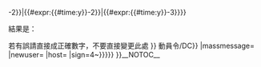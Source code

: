 <noinclude>
{{ombox
|text=本模板現以時間換算進行動員令次數
;計算方法為：
<pre>{{#ifexist:Wikipedia:DC{{#expr:{{#time:y}}-2}}|{{#expr:{{#time:y}}-2}}|{{#expr:{{#time:y}}-3}}}}
</pre>
;結果是：
:<code>{{DC}}</code>
若有誤請直接{{fullurl2|Template:DC|action=edit|點此更改}}成正確數字，不要直接變更此處
}}
</noinclude>{{{{{|safesubst:}}}動員令/{{{{{|safesubst:}}}DC}}
|massmessage={{{massmessage|}}}
|newuser={{{newuser|}}}
|host={{{host|}}}
|sign={{{sign|{{{{{|safesubst:}}}4~}}}}}
}}<noinclude>__NOTOC__
{{Documentation|Template:動員令/{{DC}}/doc}}
</noinclude>